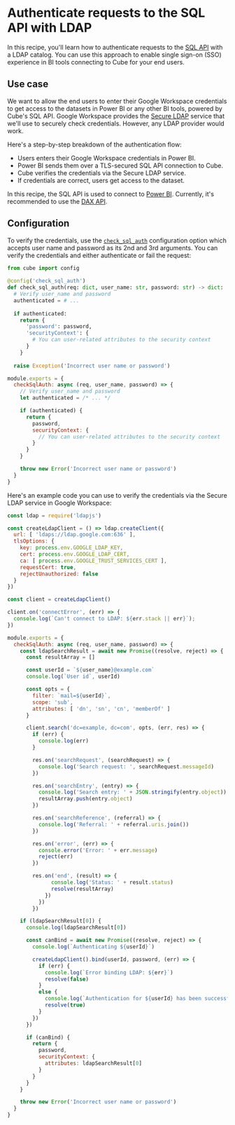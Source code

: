 # Authenticate requests to the SQL API with LDAP

In this recipe, you'll learn how to authenticate requests to the [SQL
API](/product/apis-integrations/sql-api) with a LDAP catalog. You can use
this approach to enable single sign-on (SSO) experience in BI tools
connecting to Cube for your end users.

<YouTubeVideo
  url="https://www.youtube.com/embed/vGF7n4WWriA"
  aspectRatio={4/2.25}
/>

## Use case

We want to allow the end users to enter their Google Workspace credentials to get access to the datasets in Power BI or any other BI tools, powered
by Cube's SQL API. Google Workspace provides the [Secure
LDAP](https://support.google.com/a/answer/9048516?hl=en) service that we'll
use to securely check credentials. However, any LDAP provider would work.

<Diagram src="https://ucarecdn.com/ae60a963-059b-45be-ad68-17ff75de36eb/"/>

Here's a step-by-step breakdown of the authentication flow:

* Users enters their Google Workspace credentials in Power BI.
* Power BI sends them over a TLS-secured SQL API connection to Cube.
* Cube verifies the credentials via the Secure LDAP service.
* If credentials are correct, users get access to the dataset.

<InfoBox>

In this recipe, the SQL API is used to connect to [Power BI][ref-powerbi].
Currently, it's recommended to use the [DAX API][ref-dax-api].

</InfoBox>

## Configuration

To verify the credentials, use the
[`check_sql_auth`](/product/configuration/reference/config#check_sql_auth)
configuration option which accepts user name and password as its 2nd and
3rd arguments. You can verify the credentials and either authenticate or
fail the request:

<CodeTabs>

```python filename="cube.py"
from cube import config
 
@config('check_sql_auth')
def check_sql_auth(req: dict, user_name: str, password: str) -> dict:
  # Verify user_name and password
  authenticated = # ...
  
  if authenticated:
    return {
      'password': password,
      'securityContext': {
        # You can user-related attributes to the security context
      }
    }
 
  raise Exception('Incorrect user name or password')

```

```javascript filename="cube.js"
module.exports = {
  checkSqlAuth: async (req, user_name, password) => {
    // Verify user_name and password
    let authenticated = /* ... */

    if (authenticated) {
      return {
        password,
        securityContext: {
          // You can user-related attributes to the security context
        }
      }
    }

    throw new Error('Incorrect user name or password')
  }
}
```

</CodeTabs>

Here's an example code you can use to verify the credentials via the Secure
LDAP service in Google Workspace:

```javascript filename="cube.js"
const ldap = require('ldapjs')

const createLdapClient = () => ldap.createClient({
  url: [ 'ldaps://ldap.google.com:636' ],
  tlsOptions: {
    key: process.env.GOOGLE_LDAP_KEY,
    cert: process.env.GOOGLE_LDAP_CERT,
    ca: [ process.env.GOOGLE_TRUST_SERVICES_CERT ],
    requestCert: true,
    rejectUnauthorized: false
  }
})

const client = createLdapClient()

client.on('connectError', (err) => {
  console.log(`Can't connect to LDAP: ${err.stack || err}`);
})

module.exports = {
  checkSqlAuth: async (req, user_name, password) => {
    const ldapSearchResult = await new Promise((resolve, reject) => {
      const resultArray = []

      const userId = `${user_name}@example.com`
      console.log(`User id`, userId)

      const opts = {
        filter: `mail=${userId}`,
        scope: 'sub',
        attributes: [ 'dn', 'sn', 'cn', 'memberOf' ]
      }

      client.search('dc=example, dc=com', opts, (err, res) => {
        if (err) {
          console.log(err)
        }

        res.on('searchRequest', (searchRequest) => {
          console.log('Search request: ', searchRequest.messageId)
        })

        res.on('searchEntry', (entry) => {
          console.log('Search entry: ' + JSON.stringify(entry.object))
          resultArray.push(entry.object)
        })

        res.on('searchReference', (referral) => {
          console.log('Referral: ' + referral.uris.join())
        })

        res.on('error', (err) => {
          console.error('Error: ' + err.message)
          reject(err)
        })

        res.on('end', (result) => {
              console.log('Status: ' + result.status)
              resolve(resultArray)
            })
          })
        })

    if (ldapSearchResult[0]) {
      console.log(ldapSearchResult[0])

      const canBind = await new Promise((resolve, reject) => {
        console.log(`Authenticating ${userId}`)

        createLdapClient().bind(userId, password, (err) => {
          if (err) {
            console.log(`Error binding LDAP: ${err}`)
            resolve(false)
          }
          else {
            console.log(`Authentication for ${userId} has been successful`)
            resolve(true)
          }
        })
      })

      if (canBind) {
        return {
          password,
          securityContext: {
            attributes: ldapSearchResult[0]
          }
        }
      }
    }

    throw new Error('Incorrect user name or password')
  }
}

```


[ref-dax-api]: /product/apis-integrations/dax-api
[ref-powerbi]: /product/configuration/visualization-tools/powerbi